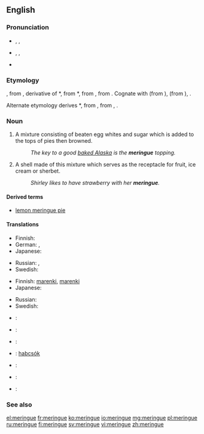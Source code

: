 ==English==

===Pronunciation===
* {{enPR|mə-răng'}}, {{IPA|/məˈɹæŋ/}}, {{X-SAMPA|/m@"r\{N/}}
* {{context|also|lang=en}} {{a|US}} {{enPR|mə-rāng'}}, {{IPA|/məˈɹeɪŋ/}}, {{X-SAMPA|/m@"r\eIN/}}
* {{rhymes|æŋ}}

===Etymology===
{{borrowing|fr}} {{term|meringue|lang=fr}}, from {{etyl|dum|en}} {{term|meringue||light evening meal|lang=dum}}, derivative of {{etyl|dum|en}} *{{term||meren|to dip or soak bread|lang=dum}}, from {{etyl|odt|en}} *{{term||meren|lang=odt}}, from {{etyl|gem-pro|en}} {{term/t|gem-pro|*marjaną||to grind, pound}}, from {{etyl|ine-pro|en}} {{term/t|ine-pro|*mer-||to rub, pack}}. Cognate with {{etyl|gml|-}} {{term|meringe|lang=gml}} (from {{term|mern||to dip bread in wine|lang=gml}}), {{etyl|gmh|-}} {{term|merunge|lang=gmh}} (from {{term|meren|mëren|to soak bread in wine or water for dinner|lang=gmh}}), {{etyl|ang|-}} {{term|merian||to purify, cleanse, test|lang=ang}}.

Alternate etymology derives {{etyl|odt|en}} *{{term||meren|lang=odt}}, from {{etyl|gem-pro|en}} {{term/t|gem-pro|*marhin||soup of bread and wine or water}}, from {{etyl|ine-pro|en}} {{term/t|ine-pro|*mark-}}, {{term/t|ine-pro|*merk-||wet}}.

===Noun===
{{en-noun|s|-}}

# A mixture consisting of beaten egg whites and sugar which is added to the tops of pies then browned.
#: ''The key to a good [[baked Alaska]] is the '''meringue''' topping.''
# A shell made of this mixture which serves as the receptacle for fruit, ice cream or sherbet.
#: ''Shirley likes to have strawberry with her '''meringue'''.''

====Derived terms====
* [[lemon meringue pie]]

====Translations====
{{trans-top|mixture}}
* Finnish: {{t+|fi|marenki}}
* German: {{t+|de|Baiser|n}}, {{qualifier|rare}} {{t-|de|Meringue|f}}
* Japanese: {{t-|ja|メレンゲ|tr=merenge|sc=Jpan}}
{{trans-mid}}
* Russian: {{t+|ru|безе|n|tr=bezɛ́|sc=Cyrl}}, {{t+|ru|меренга|f|tr=merénga|sc=Cyrl}}
* Swedish: {{t+|sv|maräng|c}}
{{trans-bottom}}

{{trans-top|shell}}
* Finnish: [[marenki#Finnish|marenki]]{{t+|fi|kuppi}},  [[marenki#Finnish|marenki]]{{t+|fi|pohja}}
* Japanese: {{t-|ja|メレンゲ|tr=merenge|sc=Jpan}}
{{trans-mid}}
* Russian: {{t+|ru|меренга|f|tr=merénga|sc=Cyrl}}
* Swedish: {{t+|sv|maräng|c}}
{{trans-bottom}}

{{ttbc-top|}}
* {{ttbc|da}}: {{t-|da|marengs}}
* {{ttbc|fr}}: {{t+|fr|meringue|f}}
* {{ttbc|de}}: {{t+|de|Baiser|n}}
* {{ttbc|hu}}: [[habcsók]]
{{trans-mid}}
* {{ttbc|no}}: {{t-|no|marengs}}
* {{ttbc|es}}: {{t+|es|merengue}}
* {{ttbc|sv}}: {{t+|sv|maräng|c}}
{{trans-bottom}}

===See also===
{{wikipedia}}

[[el:meringue]]
[[fr:meringue]]
[[ko:meringue]]
[[io:meringue]]
[[mg:meringue]]
[[pl:meringue]]
[[ru:meringue]]
[[fi:meringue]]
[[sv:meringue]]
[[vi:meringue]]
[[zh:meringue]]